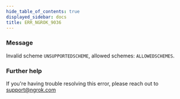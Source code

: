 ```yaml
---
hide_table_of_contents: true
displayed_sidebar: docs
title: ERR_NGROK_9036
---
```




### Message

Invalid scheme `UNSUPPORTEDSCHEME`, allowed schemes: `ALLOWEDSCHEMES`.

<ErrorDetails error="err_ngrok_9036" />

### Further help

If you're having trouble resolving this error, please reach out to [support@ngrok.com](mailto:support@ngrok.com?subject=Help%20with%20ERR_NGROK_9036)
